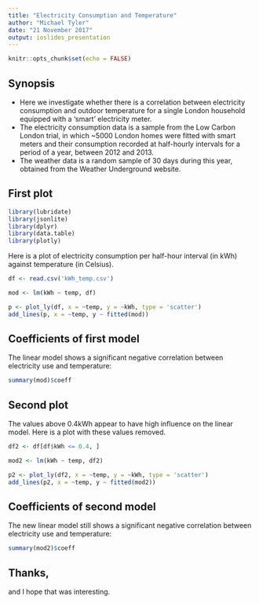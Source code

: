 ```yaml
---
title: "Electricity Consumption and Temperature"
author: "Michael Tyler"
date: "21 November 2017"
output: ioslides_presentation
---
```


```r
knitr::opts_chunk$set(echo = FALSE)
```

## Synopsis

- Here we investigate whether there is a correlation between electricity consumption and outdoor temperature for a single London household equipped with a 'smart' electricity meter.
- The electricity consumption data is a sample from the Low Carbon London trial, in which ~5000 London homes were fitted with smart meters and their consumption recorded at half-hourly intervals for a period of a year, between 2012 and 2013.
- The weather data is a random sample of 30 days during this year, obtained from the Weather Underground website.

## First plot

```r
library(lubridate)
library(jsonlite)
library(dplyr)
library(data.table)
library(plotly)
```

Here is a plot of electricity consumption per half-hour interval (in kWh) against temperature (in Celsius).

```r
df <- read.csv('kWh_temp.csv')

mod <- lm(kWh ~ temp, df)

p <- plot_ly(df, x = ~temp, y = ~kWh, type = 'scatter')
add_lines(p, x = ~temp, y ~ fitted(mod))
```

## Coefficients of first model

The linear model shows a significant negative correlation between electricity use and temperature:

```r
summary(mod)$coeff
```

## Second plot

The values above 0.4kWh appear to have high influence on the linear model.  Here is a plot with these values removed.

```r
df2 <- df[df$kWh <= 0.4, ]

mod2 <- lm(kWh ~ temp, df2)

p2 <- plot_ly(df2, x = ~temp, y = ~kWh, type = 'scatter')
add_lines(p2, x = ~temp, y ~ fitted(mod2))
```

## Coefficients of second model

The new linear model still shows a significant negative correlation between electricity use and temperature:

```r
summary(mod2)$coeff
```

## Thanks,

and I hope that was interesting.

